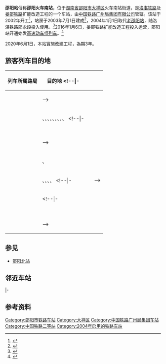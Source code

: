 {{about|邵阳市于2004年投入使用的铁路车站|此前曾称为'''邵阳站'''的车站|双清站}}
{{Infobox China railway station
|车站名称 = 邵阳站
|图片 = 邵阳火车南站侯车厅 - panoramio.jpg
|图片介绍 = 候车厅
|其他名称 = 邵阳火车南站
|车站拼音 = Shaoyang
|英文名称 = Shaoyang Railway Station
|车站代码 = 35796<ref>{{cite book|title=中华人民共和国铁路车站代码（GB/T 10302-2010）|publisher=中国标准出版社|year=2010|isbn=155066140495|ignore-isbn-error=true|pages=31}}</ref>
|电报码 = SYQ
|拼音码 = SYA
|车站类型 = 客运站
|技术性质 = 
|业务性质 = 
|始建时间 = 约2002年
|开通运营 = 2004年1月1日
|车站位置 = [[湖南省|湖南省]][[邵阳市|邵阳市]][[大祥区|大祥区]]火车南站街道
|坐标 = {{coord|27|12|56.48|N|111|27|21.53|E|display=inline,title}}
|归属 = [[广州局集团|广州局集团]]
|线路 = [[娄邵铁路|娄邵铁路]]、[[邵永铁路|邵永铁路]]（[[洛湛铁路|洛湛铁路]]）、[[怀衡铁路|怀衡铁路]]
|车站等级 = [[二等站_(中国大陆)|二等站]]
|使用状态 = 使用中
|股道数目 = 13
|正线 = 
|到发线 = 
|其它线 = 
|月台数目 = 
|侧式站台 = 
|岛式站台 = 
|站台面 = 
|网站 = 
|站线配置图 = 
}}
'''邵阳站'''俗称'''邵阳火车南站'''，位于[[湖南省|湖南省]][[邵阳市|邵阳市]][[大祥区|大祥区]]火车南站街道，是[[洛湛铁路|洛湛铁路]]及[[娄邵铁路|娄邵铁路]]扩能改造工程的一个车站，由[[中国铁路广州局集团有限公司|中国铁路广州局集团有限公司]]管辖。该站于2002年开工<ref>{{cite news|url=http://hn.rednet.cn/c/2002/10/10/366422.htm|title=打造邵阳南郊新明珠 火车南站站前区扩容进展顺利|publisher=[[邵阳日报|邵阳日报]]|date=2002-10-10|accessdate=2016-01-29|archive-date=2017-03-05|archive-url=https://web.archive.org/web/20170305001813/http://hn.rednet.cn/c/2002/10/10/366422.htm|dead-url=no}}</ref>，站房于2003年7月1日建成<ref>{{cite news|url=http://news.sina.com.cn/c/2003-07-02/1633307599s.shtml|title=邵阳火车南站站房落成|publisher=[[长沙晚报|长沙晚报]]|date=2003-07-02|accessdate=2016-01-29|archive-date=2017-03-05|archive-url=https://web.archive.org/web/20170305010159/http://news.sina.com.cn/c/2003-07-02/1633307599s.shtml|dead-url=no}}</ref>，2004年1月1日取代[[双清站|老邵阳站]]，随洛湛铁路邵永段投入使用。<ref>{{cite news|url=http://hn.rednet.cn/c/2004/01/02/507084.htm|title=洛湛铁路邵永段投入运营 邵阳市告别铁路肓点|publisher=[[长沙晚报|长沙晚报]]|date=2004-01-02|accessdate=2016-01-29|archive-date=2017-03-05|archive-url=https://web.archive.org/web/20170305001815/http://hn.rednet.cn/c/2004/01/02/507084.htm|dead-url=no}}</ref>2016年1月6日，娄邵铁路扩能改造工程投入运营，邵阳站开通始发[[高速动车组列车|高速动车组列车]]。<ref>{{cite news|url=http://hunan.voc.com.cn/article/201601/20160107085115516001.html|title=邵阳市区开出首趟高铁 10日将开通直达上海高铁|publisher=[[湖南日报|湖南日报]]|date=2016-01-07|accessdate=2016-01-29|archive-date=2016-01-07|archive-url=https://web.archive.org/web/20160107111123/http://hunan.voc.com.cn/article/201601/20160107085115516001.html|dead-url=no}}</ref>

2020年6月1日，本站實施改建工程，為期3年。

== 旅客列车目的地 ==
{| class="wikitable sortable" style="font-size: 90%"
!列车所属路局
!目的地
<!--|-
|<center>{{sort|Beijing|[[北京铁路局|北京铁路局]]}}
|{{站|}}
|-
|<center>{{sort|Chengdu|[[成都铁路局|成都铁路局]]}}
|{{站|}}-->
|-
|<center>{{sort|Guangzhou|[[广州铁路（集团）公司|广州铁路集团]]}}
|{{站|长沙南}}、{{站|昆明南}}、{{站|上海南}}、{{站|永州}}、{{站|深圳西}}、{{站|深圳北}}、{{站|北京西}}、{{站|婁底}}、{{站|懷化南}}、{{站|衡陽東}}
<!--|-
|<center>{{sort|Harbin|[[哈尔滨铁路局|哈尔滨铁路局]]}}
|{{站|}}
|-
|<center>{{sort|Hohhot|[[呼和浩特铁路局|呼和浩特铁路局]]}}
|{{站|}}
|-
|<center>{{sort|Jinan|[[济南铁路局|济南铁路局]]}}
|{{站|}}
|-
|<center>{{sort|Kunming|[[昆明铁路局|昆明铁路局]]}}
|{{站|}}
|-
|<center>{{sort|Lanzhou|[[兰州铁路局|兰州铁路局]]}}
|{{站|}}-->
|-
|<center>{{sort|Nanchang|[[南昌铁路局|南昌铁路局]]}}
|{{站|九江}}、{{站|南宁}}
|-
|<center>{{sort|Nanning|[[南宁铁路局|南宁铁路局]]}}
|{{站|合肥}}、{{站|南宁}}、{{站|宁波}}、{{站|武昌}}、{{站|湛江}}
<!--|-
|<center>{{sort|Qingzang|[[青藏铁路公司|青藏铁路公司]]}}
|{{站|}}-->
|-
|<center>{{sort|Shanghai|[[上海铁路局|上海铁路局]]}}
|{{站|上海虹橋}}
<!--|-
|<center>{{sort|Shenyang|[[沈阳铁路局|沈阳铁路局]]}}
|{{站|}}
|-
|<center>{{sort|Taiyuan|[[太原铁路局|太原铁路局]]}}
|{{站|}}
|-
|<center>{{sort|Urumqi|[[乌鲁木齐铁路局|乌鲁木齐铁路局]]}}
|{{站|}}
|-
|<center>{{sort|Wuhan|[[武汉铁路局|武汉铁路局]]}}
|{{站|}}
|-
|<center>{{sort|Xi'an|[[西安铁路局|西安铁路局]]}}
|{{站|}}
|-
|<center>{{sort|Zhengzhou|[[郑州铁路局|郑州铁路局]]}}
|{{站|}}-->
|}

== 参见 ==
*[[邵阳北站|邵阳北站]]

== 邻近车站 ==
{{start rail box|[[中国铁路|中国铁路]]}}
{{s-inop|[[邵东站|邵东站]]|{{站|娄底}}方向}}
{{s-line|[[娄邵铁路|娄邵铁路]]扩能改造工程<br />}}
{{terminus}}
|-
{{s-inop|[[双清站|双清站]]|{{站|洛阳}}方向}}
{{s-line|[[洛湛铁路|洛湛铁路]]<br />← 11km 邵阳站 11km →}}
{{s-inop|[[李家冲站|李家冲站]]|{{站|湛江}}方向}}
{{end box}}

== 参考资料 ==
{{reflist}}
{{Commonscat|Shaoyang Railway Station}}

{{娄邵铁路}}
{{洛湛铁路}}
{{怀衡铁路}}
{{邵永高速铁路}}

[[Category:邵阳市铁路车站|Category:邵阳市铁路车站]]
[[Category:大祥区|Category:大祥区]]
[[Category:中国铁路广州局集团车站|Category:中国铁路广州局集团车站]]
[[Category:中国铁路二等站|Category:中国铁路二等站]]
[[Category:2004年启用的铁路车站|Category:2004年启用的铁路车站]]